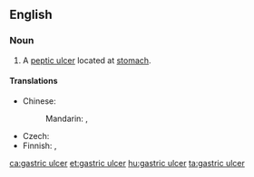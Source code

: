 ==English==
{{wikipedia}}

===Noun===
{{en-noun}}

# {{context|pathology|lang=en}} A [[peptic ulcer]] located at [[stomach]].

====Translations====
{{trans-top|ulcer}}
* Chinese:
*: Mandarin: {{t|cmn|胃潰瘍|sc=Hani}}, {{t|cmn|胃溃疡|tr=wèikuìyáng|sc=Hani}}
{{trans-mid}}
* Czech: {{t|cs|žaludeční vřed|m}}
* Finnish: {{t|fi|mahalaukun haavauma}}, {{t+|fi|mahahaava}}
{{trans-bottom}}

[[ca:gastric ulcer]]
[[et:gastric ulcer]]
[[hu:gastric ulcer]]
[[ta:gastric ulcer]]